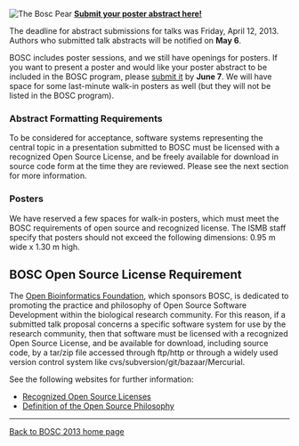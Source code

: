 [[Image:Pear.png|left|The Bosc Pear]]
'''[http://events.open-bio.org/BOSC2013/openconf.php Submit your poster abstract here!]'''

The deadline for abstract submissions for talks was Friday, April 12, 2013. Authors who submitted talk abstracts will be notified on '''May 6'''.

BOSC includes poster sessions, and we still have openings for posters. If you want to present a poster and would like your poster abstract to be included in the BOSC program, please [http://events.open-bio.org/BOSC2013/openconf.php submit it] by '''June 7'''. We will have space for some last-minute walk-in posters as well (but they will not be listed in the BOSC program).

=== Abstract Formatting Requirements ===
To be considered for acceptance, software systems representing the central topic in a presentation submitted to BOSC must be licensed with a recognized Open Source License, and be freely available for download in source code form at the time they are reviewed. Please see the next section for more information.

=== Posters ===
We have reserved a few spaces for walk-in posters, which must meet the BOSC requirements of open source and recognized license. The ISMB staff specify that posters should not exceed the following dimensions: 0.95 m wide x 1.30 m high.

== BOSC Open Source License Requirement ==

The [[OBF|Open Bioinformatics Foundation]], which sponsors BOSC, is dedicated to promoting the practice and philosophy of Open Source Software Development within the biological research community. For this reason, if a submitted talk proposal concerns a specific software system for use by the research community, then that software must be licensed with a recognized Open Source License, and be available for download, including source code, by a tar/zip file accessed through ftp/http or through a widely used version control system like cvs/subversion/git/bazaar/Mercurial.

See the following websites for further information:
* [http://www.opensource.org/licenses/ Recognized Open Source Licenses]
* [http://www.opensource.org/docs/definition.php Definition of the Open Source Philosophy]


----
[[BOSC_2013|Back to BOSC 2013 home page]]